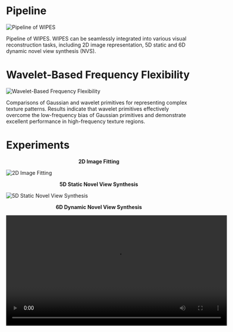 # Pipeline

![Pipeline of WIPES](./pdf/2.1_pipeline_00.png)

Pipeline of WIPES. WIPES can be seamlessly integrated into various visual reconstruction tasks, including 2D image representation, 5D static and 6D dynamic novel view synthesis (NVS).

# Wavelet-Based Frequency Flexibility

![Wavelet-Based Frequency Flexibility](./pdf/4.3_toy_exp_00.png)

Comparisons of Gaussian and wavelet primitives for representing complex texture patterns. Results indicate that wavelet primitives effectively overcome the low-frequency bias of Gaussian primitives and demonstrate excellent performance in high-frequency texture regions.

# Experiments

**<div style="text-align: center;">2D Image Fitting</div>**

![2D Image Fitting](./pdf/4.1_2d_exp_00.png)

**<div style="text-align: center;">5D Static Novel View Synthesis</div>**

![5D Static Novel View Synthesis](./pdf/4.2_5d_exp_00.png)

**<div style="text-align: center;">6D Dynamic Novel View Synthesis</div>**

<div style="text-align: center;">
  <video controls width="600">
    <source src="./video/video.mp4" type="video/mp4" />
    Your browser does not support the video tag.
  </video>
</div>